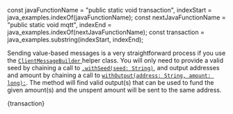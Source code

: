 const javaFunctionName = "public static void transaction",
  indexStart = java_examples.indexOf(javaFunctionName);
const nextJavaFunctionName = "public static void mqtt",
  indexEnd = java_examples.indexOf(nextJavaFunctionName);
const transaction = java_examples.substring(indexStart, indexEnd);

Sending value-based messages is a very straightforward process if you use the
[`ClientMessageBuilder` ](./..//libraries/java/api_reference#clientmessagebuilder) helper class. You will only need to
provide a valid seed by chaining a call to
[`.withSeed(seed: String)`](./../libraries/java/api_reference#withseedseed-clientmessagebuilder), and output addresses
and amount by chaining a call to
[`withOutput(address: String, amount: long):`](./../libraries/java/api_reference#withoutputaddress-amount-clientmessagebuilder).
The method will find valid output(s) that can be used to fund the given amount(s) and the unspent amount will be sent to
the same address.

<CodeBlock className="language-java">{transaction}</CodeBlock>
